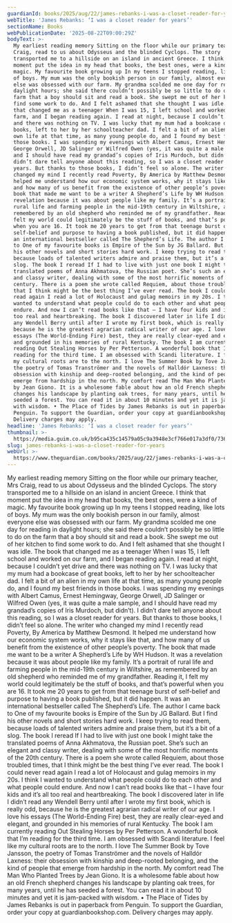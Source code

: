 ```yaml
---
guardianId: books/2025/aug/22/james-rebanks-i-was-a-closet-reader-for-years
webTitle: 'James Rebanks: ‘I was a closet reader for years’'
sectionName: Books
webPublicationDate: '2025-08-22T09:00:29Z'
bodyText: >-
  My earliest reading memory Sitting on the floor while our primary teacher, Mrs
  Craig, read to us about Odysseus and the blinded Cyclops. The story
  transported me to a hillside on an island in ancient Greece. I think that
  moment put the idea in my head that books, the best ones, were a kind of
  magic. My favourite book growing up In my teens I stopped reading, like lots
  of boys. My mum was the only bookish person in our family, almost everyone
  else was obsessed with our farm. My grandma scolded me one day for reading in
  daylight hours; she said there couldn’t possibly be so little to do on the
  farm that a boy should sit and read a book. She swept me out of her kitchen to
  find some work to do. And I felt ashamed that she thought I was idle. The book
  that changed me as a teenager When I was 15, I left school and worked on our
  farm, and I began reading again. I read at night, because I couldn’t yet drive
  and there was nothing on TV. I was lucky that my mum had a bookcase of great
  books, left to her by her schoolteacher dad. I felt a bit of an alien in my
  own life at that time, as many young people do, and I found my best friends in
  those books. I was spending my evenings with Albert Camus, Ernest Hemingway,
  George Orwell, JD Salinger or Wilfred Owen (yes, it was quite a male sample,
  and I should have read my grandad’s copies of Iris Murdoch, but didn’t). I
  didn’t dare tell anyone about this reading, so I was a closet reader for
  years. But thanks to those books, I didn’t feel so alone. The writer who
  changed my mind I recently read Poverty, By America by Matthew Desmond. It
  helped me understand how our economic system works, why it stays like that,
  and how many of us benefit from the existence of other people’s poverty. The
  book that made me want to be a writer A Shepherd’s Life by WH Hudson. It was a
  revelation because it was about people like my family. It’s a portrait of
  rural life and farming people in the mid-19th century in Wiltshire, as
  remembered by an old shepherd who reminded me of my grandfather. Reading it, I
  felt my world could legitimately be the stuff of books, and that’s powerful
  when you are 16. It took me 20 years to get from that teenage burst of
  self-belief and purpose to having a book published, but it did happen. It was
  an international bestseller called The Shepherd’s Life. The author I came back
  to One of my favourite books is Empire of the Sun by JG Ballard. But I find
  his other novels and short stories hard work. I keep trying to read them,
  because loads of talented writers admire and praise them, but it’s a bit of a
  slog. The book I reread If I had to live with just one book I might take the
  translated poems of Anna Akhmatova, the Russian poet. She’s such an elegant
  and classy writer, dealing with some of the most horrific moments of the 20th
  century. There is a poem she wrote called Requiem, about those troubled times,
  that I think might be the best thing I’ve ever read. The book I could never
  read again I read a lot of Holocaust and gulag memoirs in my 20s. I think I
  wanted to understand what people could do to each other and what people could
  endure. And now I can’t read books like that – I have four kids and it’s all
  too real and heartbreaking. The book I discovered later in life I didn’t read
  any Wendell Berry until after I wrote my first book, which is really odd,
  because he is the greatest agrarian radical writer of our age. I love his
  essays (The World-Ending Fire) best, they are really clear-eyed and elegant,
  and grounded in his memories of rural Kentucky. The book I am currently
  reading Out Stealing Horses by Per Petterson. A wonderful book that I’m
  reading for the third time. I am obsessed with Scandi literature. I feel like
  my cultural roots are to the north. I love The Summer Book by Tove Jansson,
  the poetry of Tomas Tranströmer and the novels of Halldór Laxness: their
  obsession with kinship and deep-rooted belonging, and the kind of people that
  emerge from hardship in the north. My comfort read The Man Who Planted Trees
  by Jean Giono. It is a wholesome fable about how an old French shepherd
  changes his landscape by planting oak trees, for many years, until he has
  seeded a forest. You can read it in about 10 minutes and yet it is jam-packed
  with wisdom. • The Place of Tides by James Rebanks is out in paperback from
  Penguin. To support the Guardian, order your copy at guardianbookshop.com.
  Delivery charges may apply.
headline: 'James Rebanks: ‘I was a closet reader for years’'
thumbnail: >-
  https://media.guim.co.uk/b95ca435c14579a05c9a3948e3cf766e017a3df0/736_2232_3261_2609/500.jpg
slug: james-rebanks-i-was-a-closet-reader-for-years
webUrl: >-
  https://www.theguardian.com/books/2025/aug/22/james-rebanks-i-was-a-closet-reader-for-years
---
```

My earliest reading memory Sitting on the floor while our primary teacher, Mrs Craig, read to us about Odysseus and the blinded Cyclops. The story transported me to a hillside on an island in ancient Greece. I think that moment put the idea in my head that books, the best ones, were a kind of magic. My favourite book growing up In my teens I stopped reading, like lots of boys. My mum was the only bookish person in our family, almost everyone else was obsessed with our farm. My grandma scolded me one day for reading in daylight hours; she said there couldn’t possibly be so little to do on the farm that a boy should sit and read a book. She swept me out of her kitchen to find some work to do. And I felt ashamed that she thought I was idle. The book that changed me as a teenager When I was 15, I left school and worked on our farm, and I began reading again. I read at night, because I couldn’t yet drive and there was nothing on TV. I was lucky that my mum had a bookcase of great books, left to her by her schoolteacher dad. I felt a bit of an alien in my own life at that time, as many young people do, and I found my best friends in those books. I was spending my evenings with Albert Camus, Ernest Hemingway, George Orwell, JD Salinger or Wilfred Owen (yes, it was quite a male sample, and I should have read my grandad’s copies of Iris Murdoch, but didn’t). I didn’t dare tell anyone about this reading, so I was a closet reader for years. But thanks to those books, I didn’t feel so alone. The writer who changed my mind I recently read Poverty, By America by Matthew Desmond. It helped me understand how our economic system works, why it stays like that, and how many of us benefit from the existence of other people’s poverty. The book that made me want to be a writer A Shepherd’s Life by WH Hudson. It was a revelation because it was about people like my family. It’s a portrait of rural life and farming people in the mid-19th century in Wiltshire, as remembered by an old shepherd who reminded me of my grandfather. Reading it, I felt my world could legitimately be the stuff of books, and that’s powerful when you are 16. It took me 20 years to get from that teenage burst of self-belief and purpose to having a book published, but it did happen. It was an international bestseller called The Shepherd’s Life. The author I came back to One of my favourite books is Empire of the Sun by JG Ballard. But I find his other novels and short stories hard work. I keep trying to read them, because loads of talented writers admire and praise them, but it’s a bit of a slog. The book I reread If I had to live with just one book I might take the translated poems of Anna Akhmatova, the Russian poet. She’s such an elegant and classy writer, dealing with some of the most horrific moments of the 20th century. There is a poem she wrote called Requiem, about those troubled times, that I think might be the best thing I’ve ever read. The book I could never read again I read a lot of Holocaust and gulag memoirs in my 20s. I think I wanted to understand what people could do to each other and what people could endure. And now I can’t read books like that – I have four kids and it’s all too real and heartbreaking. The book I discovered later in life I didn’t read any Wendell Berry until after I wrote my first book, which is really odd, because he is the greatest agrarian radical writer of our age. I love his essays (The World-Ending Fire) best, they are really clear-eyed and elegant, and grounded in his memories of rural Kentucky. The book I am currently reading Out Stealing Horses by Per Petterson. A wonderful book that I’m reading for the third time. I am obsessed with Scandi literature. I feel like my cultural roots are to the north. I love The Summer Book by Tove Jansson, the poetry of Tomas Tranströmer and the novels of Halldór Laxness: their obsession with kinship and deep-rooted belonging, and the kind of people that emerge from hardship in the north. My comfort read The Man Who Planted Trees by Jean Giono. It is a wholesome fable about how an old French shepherd changes his landscape by planting oak trees, for many years, until he has seeded a forest. You can read it in about 10 minutes and yet it is jam-packed with wisdom. • The Place of Tides by James Rebanks is out in paperback from Penguin. To support the Guardian, order your copy at guardianbookshop.com. Delivery charges may apply.
